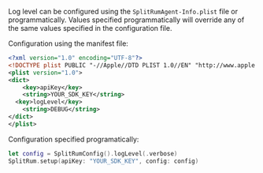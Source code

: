 Log level can be configured using the `SplitRumAgent-Info.plist` file or programmatically. Values specified programmatically will override any of the same values specified in the configuration file.

Configuration using the manifest file:

```xml title="AndroidManifest.xml configuration"
<?xml version="1.0" encoding="UTF-8"?>
<!DOCTYPE plist PUBLIC "-//Apple//DTD PLIST 1.0//EN" "http://www.apple.com/DTDs/PropertyList-1.0.dtd">
<plist version="1.0">
<dict>
	<key>apiKey</key>
	<string>YOUR_SDK_KEY</string>
  <key>logLevel</key>
	<string>DEBUG</string>
</dict>
</plist>
```

Configuration specified programatically:

```swift
let config = SplitRumConfig().logLevel(.verbose)
SplitRum.setup(apiKey: "YOUR_SDK_KEY", config: config)
```